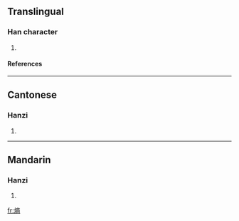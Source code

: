 ==Translingual==
===Han character===
{{Han char|rn=86|rad=火|as=11|sn=15|four=9082<sub>7</sub>|canj=火卜金月 (FYCB)}}
# {{defn|Han|sort=火11}}
====References====
{{Han ref|kx=0681.141|hdz=32229.140|uh=71B5|ud=29109|bh=E669|bd=58985}}

----
==Cantonese==
===Hanzi===
{{yue-hanzi|jyut=|y=seung1}}
# {{defn|Cantonese}}

----
==Mandarin==
===Hanzi===
{{cmn-hanzi|pin=[[shāng]] ([[shang1]])|wg=shang<sup>1</sup>}}
# {{defn|Mandarin}}

[[fr:熵]]